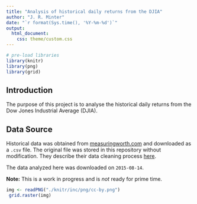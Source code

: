 ```yaml
---
title: "Analysis of historical daily returns from the DJIA"
author: "J. R. Minter"
date: "`r format(Sys.time(), '%Y-%m-%d')`"
output:
  html_document:
    css: theme/custom.css
---
```

```r
# pre-load libraries
library(knitr)
library(png)
library(grid)
```

## Introduction

The purpose of this project is to analyse the historical daily
returns from the Dow Jones Industrial Average (DJIA).

## Data Source

Historical data was obtained from
[measuringworth.com](http://measuringworth.com/DJA/) and 
downloaded as a `.csv` file. The original file was stored in 
this repository without modification.
They describe their data cleaning process
[here](http://measuringworth.com/DJA/DowSource.htm).

The data analyzed here was downloaded on `2015-08-14`.

**Note:** This is a work in progress and is *not* ready for prime time.

```r
img <- readPNG("./knitr/inc/png/cc-by.png")
 grid.raster(img)
```
